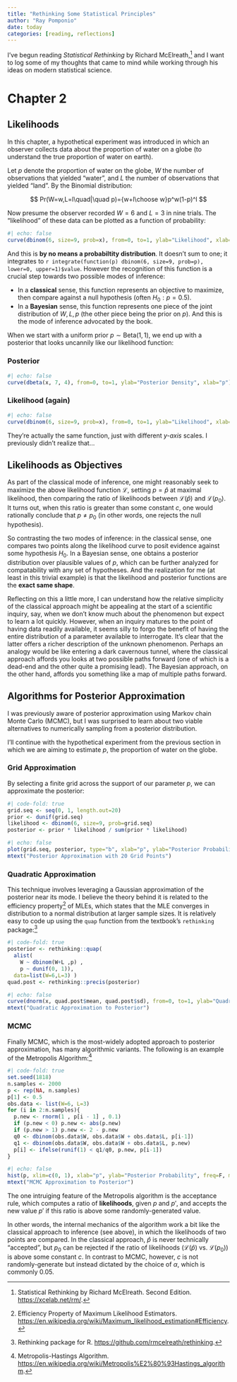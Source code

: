 ```yaml
---
title: "Rethinking Some Statistical Principles"
author: "Ray Pomponio"
date: today
categories: [reading, reflections]
---
```


I've begun reading *Statistical Rethinking* by Richard McElreath,[^1] and I want to log some of my thoughts that came to mind while working through his ideas on modern statistical science.

# Chapter 2

## Likelihoods

In this chapter, a hypothetical experiment was introduced in which an observer collects data about the proportion of water on a globe (to understand the true proportion of water on earth).

Let $p$ denote the proportion of water on the globe, $W$ the number of observations that yielded "water", and $L$ the number of observations that yielded "land". By the Binomial distribution: 

$$
Pr(W=w,L=l\quad|\quad p)={w+l\choose w}p^w(1-p)^l
$$

Now presume the observer recorded $W=6$ and $L=3$ in nine trials. The "likelihood" of these data can be plotted as a function of probability:

```r
#| echo: false
curve(dbinom(6, size=9, prob=x), from=0, to=1, ylab="Likelihood", xlab="p")
```

And this is **by no means a probabiltity distribution**. It doesn't sum to one; it integrates to `r integrate(function(p) dbinom(6, size=9, prob=p), lower=0, upper=1)$value`. However the recognition of this function is a crucial step towards two possible modes of inference:

* In a **classical** sense, this function represents an objective to maximize, then compare against a null hypothesis (often $H_0: p=0.5$).
* In a **Bayesian** sense, this function represents one piece of the joint distribution of $W, L, p$ (the other piece being the prior on $p$). And this is the mode of inference advocated by the book.

When we start with a uniform prior $p\sim\text{Beta}(1, 1)$, we end up with a posterior that looks uncannily like our likelihood function:

:::{.panel-tabset}


### Posterior

```r
#| echo: false
curve(dbeta(x, 7, 4), from=0, to=1, ylab="Posterior Density", xlab="p")
```

### Likelihood (again)

```r
#| echo: false
curve(dbinom(6, size=9, prob=x), from=0, to=1, ylab="Likelihood", xlab="p")
```

:::

They're actually the same function, just with different *y-axis* scales. I previously didn't realize that...

::: {.callout-tip}
## Likelihoods as Objectives

As part of the classical mode of inference, one might reasonably seek to maximize the above likelihood function $\mathcal{L}$, setting $p=\hat{p}$ at maximal likelihood, then comparing the ratio of likelihoods between $\mathcal{L}(\hat{p})$ and $\mathcal{L}(p_0)$. It turns out, when this ratio is greater than some constant $c$, one would rationally conclude that $p\neq p_0$ (in other words, one rejects the null hypothesis).
:::

So contrasting the two modes of inference: in the classical sense, one compares two points along the likelihood curve to posit evidence against some hypothesis $H_0$. In a Bayesian sense, one obtains a posterior distribution over plausible values of $p$, which can be further analyzed for compatability with any set of hypotheses. And the realization for me (at least in this trivial example) is that the likelihood and posterior functions are the **exact same shape**.

Reflecting on this a little more, I can understand how the relative simplicity of the classical approach might be appealing at the start of a scientific inquiry, say, when we don't know much about the phenomenon but expect to learn a lot quickly. However, when an inquiry matures to the point of having data readily available, it seems silly to forgo the benefit of having the entire distribution of a parameter available to interrogate. It's clear that the latter offers a richer description of the unknown phenomenon. Perhaps an analogy would be like entering a dark cavernous tunnel, where the classical approach affords you looks at two possible paths forward (one of which is a dead-end and the other quite a promising lead). The Bayesian approach, on the other hand, affords you something like a map of multiple paths forward.

## Algorithms for Posterior Approximation

I was previously aware of posterior approximation using Markov chain Monte Carlo (MCMC), but I was surprised to learn about two viable alternatives to numerically sampling from a posterior distribution.

I'll continue with the hypothetical experiment from the previous section in which we are aiming to estimate $p$, the proportion of water on the globe.

:::{.panel-tabset}

### Grid Approximation

By selecting a finite grid across the support of our parameter $p$, we can approximate the posterior:

```r
#| code-fold: true
grid.seq <- seq(0, 1, length.out=20)
prior <- dunif(grid.seq)
likelihood <- dbinom(6, size=9, prob=grid.seq)
posterior <- prior * likelihood / sum(prior * likelihood)
```
```r
#| echo: false
plot(grid.seq, posterior, type="b", xlab="p", ylab="Posterior Probability")
mtext("Posterior Approximation with 20 Grid Points")
```

### Quadratic Approximation

This technique involves leveraging a Gaussian approximation of the posterior near its mode. I believe the theory behind it is related to the efficiency property[^2] of MLEs, which states that the MLE converges in distribution to a normal distribution at larger sample sizes. It is relatively easy to code up using the `quap` function from the textbook's `rethinking` package:[^3]

```r
#| code-fold: true
posterior <- rethinking::quap(
  alist(
    W ~ dbinom(W+L ,p) ,
    p ~ dunif(0, 1)),
  data=list(W=6,L=3) )
quad.post <- rethinking::precis(posterior)
```

```r
#| echo: false
curve(dnorm(x, quad.post$mean, quad.post$sd), from=0, to=1, ylab="Quadratic Density", xlab="p")
mtext("Quadratic Approximation to Posterior")
```

### MCMC

Finally MCMC, which is the most-widely adopted approach to posterior approximation, has many algorithmic variants. The following is an example of the Metropolis Algorithm:[^4]

```r
#| code-fold: true
set.seed(1818)
n.samples <- 2000
p <- rep(NA, n.samples)
p[1] <- 0.5
obs.data <- list(W=6, L=3)
for (i in 2:n.samples){
  p.new <- rnorm(1 , p[i - 1] , 0.1)
  if (p.new < 0) p.new <- abs(p.new)
  if (p.new > 1) p.new <- 2 - p.new
  q0 <- dbinom(obs.data$W, obs.data$W + obs.data$L, p[i-1])
  q1 <- dbinom(obs.data$W, obs.data$W + obs.data$L, p.new)
  p[i] <- ifelse(runif(1) < q1/q0, p.new, p[i-1])
}
```
```r
#| echo: false
hist(p, xlim=c(0, 1), xlab="p", ylab="Posterior Probability", freq=F, main=NA)
mtext("MCMC Approximation to Posterior")
```

:::

The one intruiging feature of the Metropolis algorithm is the acceptance rule, which computes a ratio of **likelihoods**, given $p$ and $p'$, and accepts the new value $p'$ if this ratio is above some randomly-generated value.

In other words, the internal mechanics of the algorithm work a bit like the classical approach to inference (see above), in which the likelihoods of two points are compared. In the classical approach, $\hat{p}$ is never technically "accepted", but $p_0$ can be rejected if the ratio of likelihoods ($\mathcal{L}(\hat{p})$ vs. $\mathcal{L}(p_0)$) is above some constant $c$. In contrast to MCMC, however, $c$ is not randomly-generate but instead dictated by the choice of $\alpha$, which is commonly 0.05.

[^1]: Statistical Rethinking by Richard McElreath. Second Edition. <https://xcelab.net/rm/>.
[^2]: Efficiency Property of Maximum Likelihood Estimators. <https://en.wikipedia.org/wiki/Maximum_likelihood_estimation#Efficiency>.
[^3]: Rethinking package for R. <https://github.com/rmcelreath/rethinking>.
[^4]: Metropolis-Hastings Algorithm. <https://en.wikipedia.org/wiki/Metropolis%E2%80%93Hastings_algorithm>.
